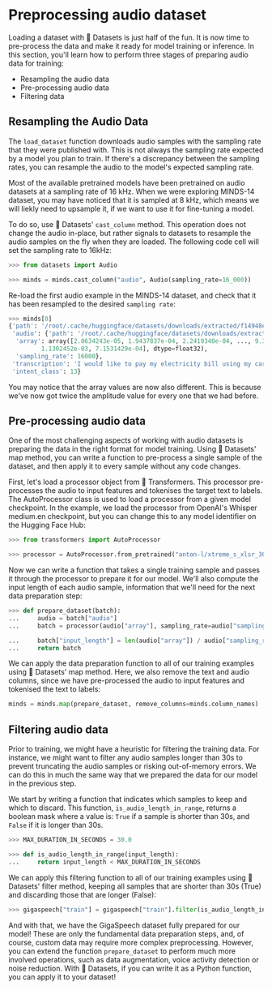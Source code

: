 # Preprocessing audio dataset

Loading a dataset with 🤗 Datasets is just half of the fun. It is now time to pre-process the data and make it ready for
model training or inference. In this section, you'll learn how to perform three stages of preparing audio data for training:

* Resampling the audio data
* Pre-processing audio data
* Filtering data

## Resampling the Audio Data

The `load_dataset` function downloads audio samples with the sampling rate that they were published with. This is not
always the sampling rate expected by a model you plan to train. If there's a discrepancy between the sampling rates,
you can resample the audio to the model's expected sampling rate.

Most of the available pretrained models have been pretrained on audio datasets at a sampling rate of 16 kHz.
When we were exploring MINDS-14 dataset, you may have noticed that it is sampled at 8 kHz, which means we will liekly need
to upsample it, if we want to use it for fine-tuning a model.

To do so, use 🤗 Datasets' `cast_column` method. This operation does not change the audio in-place, but rather signals
to datasets to resample the audio samples on the fly when they are loaded. The following code cell will set the sampling
rate to 16kHz:

```py
>>> from datasets import Audio

>>> minds = minds.cast_column("audio", Audio(sampling_rate=16_000))
```

Re-load the first audio example in the MINDS-14 dataset, and check that it has been resampled to the desired `sampling rate`:

```py
>>> minds[0]
{'path': '/root/.cache/huggingface/datasets/downloads/extracted/f14948e0e84be638dd7943ac36518a4cf3324e8b7aa331c5ab11541518e9368c/en-AU~PAY_BILL/response_4.wav',
 'audio': {'path': '/root/.cache/huggingface/datasets/downloads/extracted/f14948e0e84be638dd7943ac36518a4cf3324e8b7aa331c5ab11541518e9368c/en-AU~PAY_BILL/response_4.wav',
  'array': array([2.0634243e-05, 1.9437837e-04, 2.2419340e-04, ..., 9.3852862e-04,
         1.1302452e-03, 7.1531429e-04], dtype=float32),
  'sampling_rate': 16000},
 'transcription': 'I would like to pay my electricity bill using my card can you please assist',
 'intent_class': 13}
```

You may notice that the array values are now also different. This is because we've now got twice the amplitude value for
every one that we had before.

## Pre-processing audio data

<!--  TODO: it is unclear what kind of preprocessing happens under the hood. For a course it'd be great to explain it here -->
One of the most challenging aspects of working with audio datasets is preparing the data in the right format for model
training. Using 🤗 Datasets' map method, you can write a function to pre-process a single sample of the dataset, and
then apply it to every sample without any code changes.

First, let's load a processor object from 🤗 Transformers. This processor pre-processes the audio to input features and
tokenises the target text to labels. The AutoProcessor class is used to load a processor from a given model checkpoint.
In the example, we load the processor from OpenAI's Whisper medium.en checkpoint, but you can change this to any model
identifier on the Hugging Face Hub:

<!--  TODO re-write the preprocessing part -->
```py
>>> from transformers import AutoProcessor

>>> processor = AutoProcessor.from_pretrained("anton-l/xtreme_s_xlsr_300m_minds14")
```

Now we can write a function that takes a single training sample and passes it through the processor to prepare it for our model.
We'll also compute the input length of each audio sample, information that we'll need for the next data preparation step:

```py
>>> def prepare_dataset(batch):
...     audio = batch["audio"]
...     batch = processor(audio["array"], sampling_rate=audio["sampling_rate"], text=batch["text"])

...     batch["input_length"] = len(audio["array"]) / audio["sampling_rate"]
...     return batch
```

We can apply the data preparation function to all of our training examples using 🤗 Datasets' map method. Here, we also
remove the text and audio columns, since we have pre-processed the audio to input features and tokenised the text to labels:

```py
minds = minds.map(prepare_dataset, remove_columns=minds.column_names)
```

## Filtering audio data

<!--  It's probably worth elaborating on reasons one may need to filter  -->
Prior to training, we might have a heuristic for filtering the training data. For instance, we might want to filter any
audio samples longer than 30s to prevent truncating the audio samples or risking out-of-memory errors.
We can do this in much the same way that we prepared the data for our model in the previous step.

We start by writing a function that indicates which samples to keep and which to discard. This function, `is_audio_length_in_range`,
returns a boolean mask where a value is: `True` if a sample is shorter than 30s, and `False` if it is longer than 30s.

```py
>>> MAX_DURATION_IN_SECONDS = 30.0

>>> def is_audio_length_in_range(input_length):
...     return input_length < MAX_DURATION_IN_SECONDS
```

We can apply this filtering function to all of our training examples using 🤗 Datasets' filter method, keeping all
samples that are shorter than 30s (True) and discarding those that are longer (False):

```py
>>> gigaspeech["train"] = gigaspeech["train"].filter(is_audio_length_in_range, input_columns=["input_length"])
```

And with that, we have the GigaSpeech dataset fully prepared for our model!
These are only the fundamental data preparation steps, and, of course, custom data may require more complex preprocessing.
However, you can extend the function `prepare_dataset` to perform much more involved operations, such as data augmentation,
voice activity detection or noise reduction. With 🤗 Datasets, if you can write it as a Python function, you can apply
it to your dataset!

